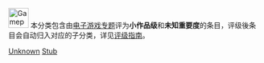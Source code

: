 {{empty category}}

[[Image:Gamepad.svg|40px]] 本分类包含由[[Wikipedia:电子游戏专题|电子游戏专题]]评为'''小作品级'''和'''未知重要度'''的条目，评级後条目会自动归入对应的子分类，详见[[Wikipedia:电子游戏专题/评级|评级指南]]。

[[Category:小作品级电子游戏条目|Unknown]]
[[Category:未知重要度电子游戏条目|Stub]]